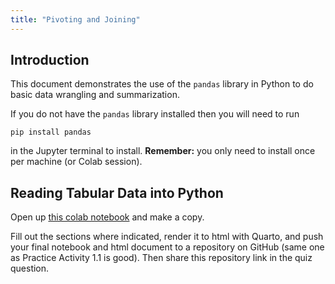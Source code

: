 ---
title: "Pivoting and Joining"
---

## Introduction

This document demonstrates the use of the `pandas` library in Python to do basic data wrangling and summarization.

::: callout-note
If you do not have the `pandas` library installed then you will need to run

`pip install pandas`

in the Jupyter terminal to install. **Remember:** you only need to install once per machine (or Colab session).
:::

## Reading Tabular Data into Python



::: {.callout-practice-exercise .icon}
Open up [this colab notebook](https://colab.research.google.com/drive/1JnbwwQG7GW6cu_kGNggo0U8SLFTvTLfR?usp=sharing) and make a copy.

Fill out the sections where indicated, render it to html with Quarto, and push your final notebook and html document to a repository on GitHub (same one as Practice Activity 1.1 is good). Then share this repository link in the quiz question.
:::

